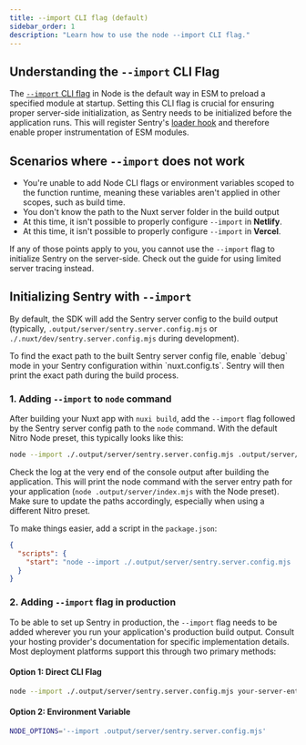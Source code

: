 ```yaml
---
title: --import CLI flag (default)
sidebar_order: 1
description: "Learn how to use the node --import CLI flag."
---
```


## Understanding the `--import` CLI Flag

The [`--import` CLI flag](https://nodejs.org/api/cli.html#--importmodule) in Node is the default way in ESM to preload a specified module at startup.
Setting this CLI flag is crucial for ensuring proper server-side initialization, as Sentry needs to be initialized before the application runs.
This will register Sentry's [loader hook](https://nodejs.org/api/module.html#customization-hooks) and therefore enable proper instrumentation of ESM modules.

## Scenarios where `--import` does not work

- You're unable to add Node CLI flags or environment variables scoped to the function runtime, meaning these variables aren't applied in other scopes, such as build time.
- You don't know the path to the Nuxt server folder in the build output
- At this time, it isn't possible to properly configure `--import` in **Netlify**.
- At this time, it isn't possible to properly configure `--import` in **Vercel**.

If any of those points apply to you, you cannot use the `--import` flag to initialize Sentry on the server-side.
Check out the guide for using <PlatformLink to="/install/limited-server-tracing">limited server tracing</PlatformLink> instead.

## Initializing Sentry with `--import`

By default, the SDK will add the Sentry server config to the build output (typically, `.output/server/sentry.server.config.mjs` or ` ./.nuxt/dev/sentry.server.config.mjs` during development).

<Alert>
  To find the exact path to the built Sentry server config file, enable `debug` mode in your Sentry configuration within `nuxt.config.ts`. Sentry will then print the exact path during the build process.
</Alert>

### 1. Adding `--import` to `node` command

After building your Nuxt app with `nuxi build`, add the `--import` flag followed by the Sentry server config path to the `node` command.
With the default Nitro Node preset, this typically looks like this:

```bash
node --import ./.output/server/sentry.server.config.mjs .output/server/index.mjs
```

Check the log at the very end of the console output after building the application.
This will print the node command with the server entry path for your application (`node .output/server/index.mjs` with the Node preset).
Make sure to update the paths accordingly, especially when using a different Nitro preset.

To make things easier, add a script in the `package.json`:

```json {filename:package.json}
{
  "scripts": {
    "start": "node --import ./.output/server/sentry.server.config.mjs .output/server/index.mjs"
  }
}
```

### 2. Adding `--import` flag in production

To be able to set up Sentry in production, the `--import` flag needs to be added wherever you run your application's production build output.
Consult your hosting provider's documentation for specific implementation details.
Most deployment platforms support this through two primary methods:

#### Option 1: Direct CLI Flag
```bash
node --import ./.output/server/sentry.server.config.mjs your-server-entry.mjs
```

#### Option 2: Environment Variable
```bash
NODE_OPTIONS='--import .output/server/sentry.server.config.mjs'
```
